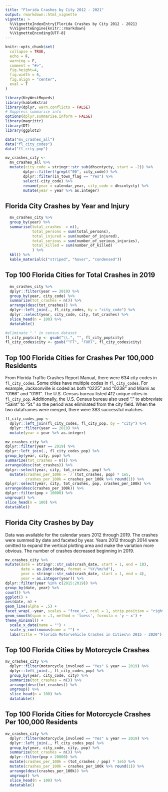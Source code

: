 ```yaml
---
title: "Florida Crashes by City 2012 - 2021"
output: rmarkdown::html_vignette
vignette: >
  %\VignetteIndexEntry{Florida Crashes by City 2012 - 2021}
  %\VignetteEngine{knitr::rmarkdown}
  %\VignetteEncoding{UTF-8}
---
```


```r
knitr::opts_chunk$set(
  collapse = TRUE,
  echo = F,
  warning = F,
  comment = "#>",
  fig.height=4,
  fig.width = 6,
  fig.align = "center",
  eval = T
)
```

```r
library(KeyWestMopeds)
library(kableExtra)
library(dplyr, warn.conflicts = FALSE)
# Suppress summarise info
options(dplyr.summarise.inform = FALSE)
library(magrittr)
library(DT)
library(ggplot2)
```

```r
data("mv_crashes_all")
data("fl_city_codes")
data("fl_city_pop")
```

```r
mv_crashes_city <-
  mv_crashes_all %>% 
  mutate(city_code = stringr::str_sub(dhscntycty, start = -2)) %>%
        dplyr::filter(!grepl("00", city_code)) %>%
        dplyr::filter(in_town_flag == "Yes") %>%
        select(-city_code) %>%
        rename(year = calendar_year, city_code = dhscntycty) %>%
        mutate(year = year %>% as.integer)
```

## Florida City Crashes by Year and Injury

```r

  mv_crashes_city %>% 
  group_by(year) %>% 
  summarise(total_crashes  = n(),
            total_persons = sum(total_persons),
            total_injured = sum(number_of_injured),
            total_serious = sum(number_of_serious_injuries),
            total_killed = sum(number_of_killed)
            ) %>%
  kbl() %>%
  kable_material(c("striped", "hover", "condensed"))
```


## Top 100 Florida Cities for Total Crashes in 2019

```r
  mv_crashes_city %>% 
  dplyr::filter(year == 2019) %>% 
  group_by(year, city_code) %>% 
  summarize(tot_crashes = n()) %>% 
  arrange(desc(tot_crashes)) %>% 
  dplyr::left_join(., fl_city_codes, by = "city_code") %>% 
  dplyr::select(year, city_code, city, tot_crashes) %>% 
  slice_head(n = 100) %>% 
  datatable()

```


```r

#eliminate "." in census dataset
fl_city_pop$city <- gsub("\\.", "", fl_city_pop$city)
fl_city_codes$city <- gsub("^FT", "FORT", fl_city_codes$city)

```


## Top 100 Florida Cities for Crashes Per 100,000 Residents

From Florida Traffic Crashes Report Manual, there were 634 city codes in `fl_city_codes`. Some cities have multiple codes in `fl_city_codes`.  For example, Jacksonville is coded as both "0225" and "0238" and Miami as "0166" and "0191". The U.S. Census bureau listed 412 unique cities in `fl_city_pop`. Additionally, the U.S. Census bureau also used "." to abbreviate "Saint" to "St." so the period was eliminated from the city field. When the two dataframes were merged, there were 383 successful matches.


```r

fl_city_codes_pop <- 
  dplyr::left_join(fl_city_codes, fl_city_pop, by = "city") %>% 
  dplyr::filter(year == 2019) %>% 
  mutate(year = year %>% as.integer)

```


```r

mv_crashes_city %>% 
dplyr::filter(year == 2019) %>% 
dplyr::left_join(., fl_city_codes_pop) %>% 
group_by(year, city, pop) %>% 
summarize(tot_crashes = n()) %>% 
arrange(desc(tot_crashes)) %>% 
dplyr::select(year, city, tot_crashes, pop) %>% 
  mutate(crashes_per_100k = `/`(tot_crashes, pop) * 1e5,
         crashes_per_100k = crashes_per_100k %>% round(1)) %>% 
dplyr::select(year, city, tot_crashes, pop, crashes_per_100k) %>% 
arrange(desc(crashes_per_100k)) %>% 
dplyr::filter(pop > 10000) %>% 
ungroup() %>% 
slice_head(n = 100) %>% 
datatable()

```

## Florida City Crashes by Day

Data was available for the calendar years 2012 through 2019.  The crashes were summed by date and faceted by year.  Years 2012 through 2014 were omitted to expand the vertical plotting area and make the variation more obvious. The number of crashes decreased beginning in 2019. 

```r

mv_crashes_city %>% 
mutate(date = stringr::str_sub(crash_date, start = 1, end = 10),
       date = as.Date(date, format = "%Y/%m/%d"),
       year = stringr::str_sub(crash_date, start = 1, end = 4),
       year = as.integer(year)) %>% 
dplyr::filter(year %in% c(2015:2019)) %>% 
group_by(date, year) %>% 
count() %>% 
ggplot() +
aes(date, n) + 
geom_line(alpha = .5) + 
facet_wrap(.~year, scales = "free_x", ncol = 1, strip.position = "right") +
geom_smooth(span = .1, method = 'loess', formula = 'y ~ x') +
theme_minimal() +
  scale_x_date(name = "") +
  scale_y_continuous(name = "") +
  labs(title = "Florida Motorvehicle Crashes in Cities\n 2015 - 2020")

```


## Top 100 Florida Cities by Motorcycle Crashes

```r

mv_crashes_city %>% 
  dplyr::filter(motorcycle_involved == "Yes" & year == 2019) %>% 
  dplyr::left_join(., fl_city_codes_pop) %>% 
  group_by(year, city_code, city) %>% 
  summarize(tot_crashes = n()) %>% 
  arrange(desc(tot_crashes)) %>% 
  ungroup() %>% 
  slice_head(n = 100) %>% 
  datatable()

```

## Top 100 Florida Cities for Motorcycle Crashes Per 100,000 Residents

```r

mv_crashes_city %>% 
  dplyr::filter(motorcycle_involved == "Yes" & year == 2019) %>% 
  dplyr::left_join(., fl_city_codes_pop) %>%
  group_by(year, city_code, city, pop) %>% 
  summarize(tot_crashes = n()) %>% 
  dplyr::filter(pop > 20000) %>% 
  mutate(crashes_per_100k = (tot_crashes / pop) * 1e5) %>% 
  mutate(crashes_per_100k = crashes_per_100k %>% round(1)) %>% 
  arrange(desc(crashes_per_100k)) %>% 
  ungroup() %>% 
  slice_head(n = 100) %>% 
  datatable()

```


